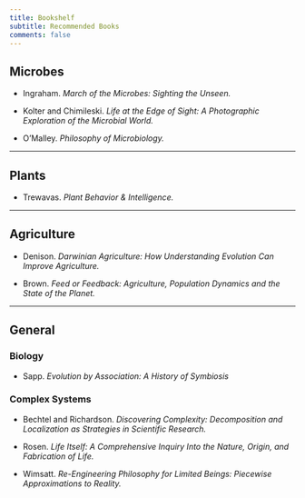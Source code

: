 ```yaml
---
title: Bookshelf
subtitle: Recommended Books
comments: false
---
```


## <i class="fas fa-microscope"></i> Microbes  

- Ingraham. *March of the Microbes: Sighting the Unseen.*

- Kolter and Chimileski. *Life at the Edge of Sight: A Photographic Exploration of the Microbial World.*

- O'Malley. *Philosophy of Microbiology.*  

---

## <i class="fas fa-leaf"></i> Plants  

- Trewavas. *Plant Behavior & Intelligence.*

---

## <i class="fas fa-seedling"></i> Agriculture  

- Denison. *Darwinian Agriculture: How Understanding Evolution Can Improve Agriculture.*  

- Brown. *Feed or Feedback: Agriculture, Population Dynamics and the State of the Planet.*  

---

## <i class="fas fa-book-open"></i> General

### Biology

- Sapp. *Evolution by Association: A History of Symbiosis* 

### Complex Systems

- Bechtel and Richardson. *Discovering Complexity: Decomposition and Localization as Strategies in Scientific Research.*

- Rosen. *Life Itself: A Comprehensive Inquiry Into the Nature, Origin, and Fabrication of Life.*

- Wimsatt. *Re-Engineering Philosophy for Limited Beings: Piecewise Approximations to Reality.*